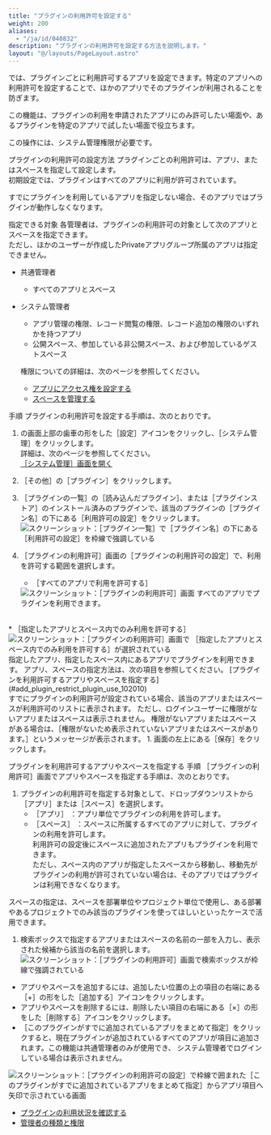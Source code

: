 ```yaml
---
title: "プラグインの利用許可を設定する"
weight: 200
aliases:
  - "/ja/id/040832"
description: "プラグインの利用許可を設定する方法を説明します。"
layout: "@/layouts/PageLayout.astro"
---
```




<Kintone />では、プラグインごとに利用許可するアプリを設定できます。特定のアプリへの利用許可を設定することで、ほかのアプリでそのプラグインが利用されることを防ぎます。  

この機能は、プラグインの利用を申請されたアプリにのみ許可したい場面や、あるプラグインを特定のアプリで試したい場面で役立ちます。  

この操作には、<Kintone />システム管理権限が必要です。  

<Heading id="add_plugin_restrict_plugin_use_10">プラグインの利用許可の設定方法</Heading>
プラグインごとの利用許可は、アプリ、またはスペースを指定して設定します。  
初期設定では、プラグインはすべてのアプリに利用が許可されています。  
  <Warning>

すでにプラグインを利用しているアプリを指定しない場合、そのアプリではプラグインが動作しなくなります。

  </Warning>

<Heading level={3} id="add_plugin_restrict_plugin_use_1010">指定できる対象</Heading>
各管理者は、プラグインの利用許可の対象として次のアプリとスペースを指定できます。  
ただし、ほかのユーザーが作成したPrivateアプリグループ所属のアプリは指定できません。

* <Slash />共通管理者
  * すべてのアプリとスペース

* <Kintone />システム管理者
  * アプリ管理の権限、レコード閲覧の権限、レコード追加の権限のいずれかを持つアプリ
  * 公開スペース、参加している非公開スペース、および参加しているゲストスペース  

  権限についての詳細は、次のページを参照してください。  
  * [アプリにアクセス権を設定する](/k/ja/id/040589.html)  
  * [スペースを管理する](/k/ja/id/04073.html)

<Heading level={3} id="add_plugin_restrict_plugin_use_1020">手順</Heading>
プラグインの利用許可を設定する手順は、次のとおりです。  

1. <Kintone />の画面上部の歯車の形をした<Wovn>［設定］</Wovn>アイコンをクリックし、<Wovn>［<Kintone />システム管理］</Wovn>をクリックします。  
詳細は、次のページを参照してください。  
  [［<Kintone />システム管理］画面を開く](/k/ja/id/04046.html)

1. <Wovn>［その他］</Wovn>の<Wovn>［プラグイン］</Wovn>をクリックします。  

1. <Wovn>［プラグインの一覧］</Wovn>の<Wovn>［読み込んだプラグイン］</Wovn>、または<Wovn>［プラグインストア］</Wovn>のインストール済みのプラグインで、該当のプラグインの<Wovn>［プラグイン名］</Wovn>の下にある<Wovn>［利用許可の設定］</Wovn>をクリックします。
   <Img src="/k/kintone/img-ja/restrict_plugin_use_01.png" alt="スクリーンショット：［プラグイン一覧］で［プラグイン名］の下にある［利用許可の設定］を枠線で強調している" />

1. <Wovn>［プラグインの利用許可］</Wovn>画面の<Wovn>［プラグインの利用許可の設定］</Wovn>で、利用を許可する範囲を選択します。  
    * <Wovn>［すべてのアプリで利用を許可する］</Wovn>  
   <Img src="/k/kintone/img-ja/restrict_plugin_use_02.png" alt="スクリーンショット：［プラグインの利用許可］画面" />  
   すべてのアプリでプラグインを利用できます。  
 <br>
    * <Wovn>［指定したアプリとスペース内でのみ利用を許可する］</Wovn>

   <Img src="/k/kintone/img-ja/restrict_plugin_use_03.png" alt="スクリーンショット：［プラグインの利用許可］画面で ［指定したアプリとスペース内でのみ利用を許可する］が選択されている" />  
   指定したアプリ、指定したスペース内にあるアプリでプラグインを利用できます。  
   アプリ、スペースの指定方法は、次の項目を参照してください。  
   [プラグインを利用許可するアプリやスペースを指定する](#add_plugin_restrict_plugin_use_102010)  
  <br>
   すでにプラグインの利用許可が設定されている場合、該当のアプリまたはスペースが利用許可のリストに表示されます。  
   ただし、ログインユーザーに権限がないアプリまたはスペースは表示されません。  
   権限がないアプリまたはスペースがある場合は、<Wovn>［権限がないため表示されていないアプリまたはスペースがあります。］</Wovn>というメッセージが表示されます。
1. 画面の左上にある<Wovn>［保存］</Wovn>をクリックします。

<Heading level={4} id="add_plugin_restrict_plugin_use_102010">プラグインを利用許可するアプリやスペースを指定する</Heading>
<Heading level={5} id="add_plugin_restrict_plugin_use_10201010">手順</Heading>
<Wovn>［プラグインの利用許可］</Wovn>画面でアプリやスペースを指定する手順は、次のとおりです。  

1. プラグインの利用許可を指定する対象として、ドロップダウンリストから<Wovn>［アプリ］</Wovn>または<Wovn>［スペース］</Wovn>を選択します。  
   * <Wovn>［アプリ］</Wovn> ：アプリ単位でプラグインの利用を許可します。  
   * <Wovn>［スペース］</Wovn> ：スペースに所属するすべてのアプリに対して、プラグインの利用を許可します。  
     利用許可の設定後にスペースに追加されたアプリもプラグインを利用できます。  
     ただし、スペース内のアプリが指定したスペースから移動し、移動先がプラグインの利用が許可されていない場合は、そのアプリではプラグインは利用できなくなります。  
  <Hint>

  スペースの指定は、スペースを部署単位やプロジェクト単位で使用し、ある部署やあるプロジェクトでのみ該当のプラグインを使ってほしいといったケースで活用できます。  

 </Hint>

1. 検索ボックスで指定するアプリまたはスペースの名前の一部を入力し、表示された候補から該当の名前を選択します。  
   <Img src="/k/kintone/img-ja/restrict_plugin_use_05.png" alt="スクリーンショット：［プラグインの利用許可］画面で検索ボックスが枠線で強調されている" />
  <Note>

   * アプリやスペースを追加するには、追加したい位置の上の項目の右端にある<Wovn>［+］</Wovn>の形をした<Wovn>［追加する］</Wovn>アイコンをクリックします。  
   * アプリやスペースを削除するには、削除したい項目の右端にある<Wovn>［×］</Wovn>の形をした<Wovn>［削除する］</Wovn>アイコンをクリックします。  
   * <Wovn>［このプラグインがすでに追加されているアプリをまとめて指定］</Wovn>をクリックすると、現在プラグインが追加されているすべてのアプリが項目に追加されます。この機能は<Slash />共通管理者のみが使用でき、 <Kintone />システム管理者でログインしている場合は表示されません。  
   <Img src="/k/kintone/img-ja/restrict_plugin_use_04.png" alt="スクリーンショット：［プラグインの利用許可の設定］で枠線で囲まれた［このプラグインがすでに追加されているアプリをまとめて指定］からアプリ項目へ矢印で示されている画面" />  
 
 </Note>

<Reference>

* [プラグインの利用状況を確認する](/k/ja/id/0405.html)
* [管理者の種類と権限](/k/ja/id/04058.html)

</Reference>
